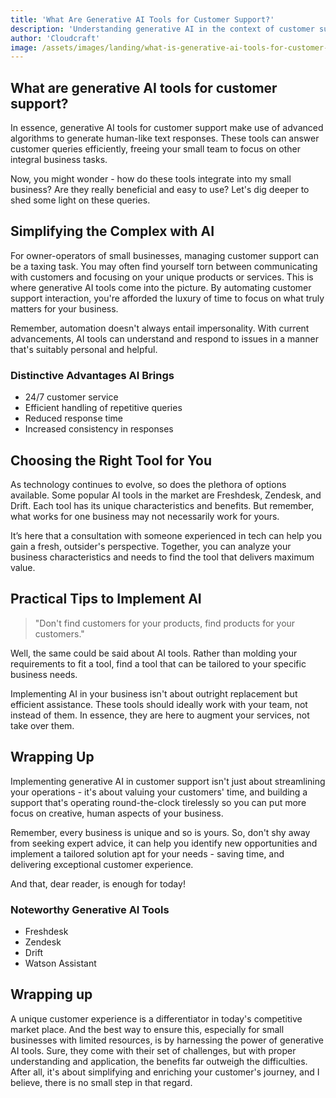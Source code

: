 ```yaml
---
title: 'What Are Generative AI Tools for Customer Support?'
description: 'Understanding generative AI in the context of customer support and its applicability for small retail or service businesses.'
author: 'Cloudcraft'
image: /assets/images/landing/what-is-generative-ai-tools-for-customer-support.jpg
---
```


## What are generative AI tools for customer support?

In essence, generative AI tools for customer support make use of advanced algorithms to generate human-like text responses. These tools can answer customer queries efficiently, freeing your small team to focus on other integral business tasks. 

Now, you might wonder - how do these tools integrate into my small business? Are they really beneficial and easy to use? Let's dig deeper to shed some light on these queries.

<ServicesBlurb />

## Simplifying the Complex with AI

For owner-operators of small businesses, managing customer support can be a taxing task. You may often find yourself torn between communicating with customers and focusing on your unique products or services. This is where generative AI tools come into the picture. By automating customer support interaction, you're afforded the luxury of time to focus on what truly matters for your business.

Remember, automation doesn't always entail impersonality. With current advancements, AI tools can understand and respond to issues in a manner that's suitably personal and helpful. 

### Distinctive Advantages AI Brings

 * 24/7 customer service
 * Efficient handling of repetitive queries
 * Reduced response time
 * Increased consistency in responses

## Choosing the Right Tool for You

As technology continues to evolve, so does the plethora of options available. Some popular AI tools in the market are Freshdesk, Zendesk, and Drift. Each tool has its unique characteristics and benefits. But remember, what works for one business may not necessarily work for yours. 

It’s here that a consultation with someone experienced in tech can help you gain a fresh, outsider's perspective. Together, you can analyze your business characteristics and needs to find the tool that delivers maximum value.

<GetStartedBlurb />

## Practical Tips to Implement AI

<blockquote> "Don't find customers for your products, find products for your customers." </blockquote>

Well, the same could be said about AI tools. Rather than molding your requirements to fit a tool, find a tool that can be tailored to your specific business needs.

Implementing AI in your business isn't about outright replacement but efficient assistance. These tools should ideally work with your team, not instead of them. In essence, they are here to augment your services, not take over them.

## Wrapping Up 

Implementing generative AI in customer support isn't just about streamlining your operations - it's about valuing your customers' time, and building a support that's operating round-the-clock tirelessly so you can put more focus on creative, human aspects of your business.

Remember, every business is unique and so is yours. So, don't shy away from seeking expert advice, it can help you identify new opportunities and implement a tailored solution apt for your needs - saving time, and delivering exceptional customer experience.

And that, dear reader, is enough for today!

### Noteworthy Generative AI Tools

 * Freshdesk
 * Zendesk
 * Drift
 * Watson Assistant

## Wrapping up

A unique customer experience is a differentiator in today's competitive market place. And the best way to ensure this, especially for small businesses with limited resources, is by harnessing the power of generative AI tools. Sure, they come with their set of challenges, but with proper understanding and application, the benefits far outweigh the difficulties. After all, it's about simplifying and enriching your customer's journey, and I believe, there is no small step in that regard.
